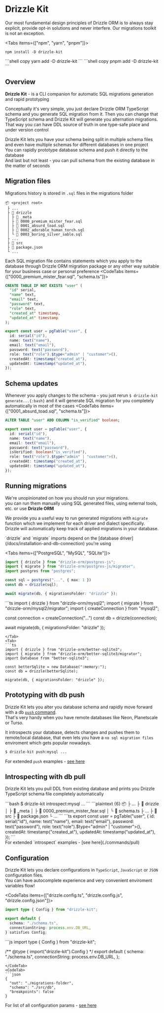 
# Drizzle Kit
Our most fundamental design principles of Drizzle ORM is to always stay explicit, 
provide opt-in solutions and never interfere. Our migrations toolkit is not an exception.


<Tabs items={["npm", "yarn", "pnpm"]}>
<Tab>
```shell copy
npm install -D drizzle-kit
```
</Tab>
<Tab>
```shell copy
yarn add -D drizzle-kit
```
</Tab>
<Tab>
```shell copy
pnpm add -D drizzle-kit
```
</Tab>
</Tabs>

## Overview
**Drizzle Kit** - is a CLI companion for automatic SQL migrations generation and rapid prototyping  
  
Conceptually it's very simple, you just declare Drizzle ORM TypeScript schema and you generate SQL migration from it. 
Then you can change that TypeScript schema and Drizzle Kit will generate you alternation migrations.
That way you can have DDL source of truth in one type-safe place and under version control  
  
Drizzle Kit lets you have your schema being split in multiple schema files and even have multiple schemas for different databases in one project  
You can rapidly prototype database schema and push it directly to the database  
And last but not least - you can pull schema from the existing database in the matter of seconds  

## Migration files
Migrations history is stored in `.sql` files in the migrations folder
```plaintext {3,5-8}
📦 <project root>
 ├ ...
 ├ 📂 drizzle
 │ ├ 📂 _meta
 │ ├ 📜 0000_premium_mister_fear.sql
 │ ├ 📜 0001_absurd_toad.sql
 │ ├ 📜 0002_adorable_human_torch.sql
 │ └ 📜 0003_boring_silver_sable.sql
 ├ ...
 ├ 📂 src
 ├ 📜 package.json
 └ ...
```

Each SQL migration file contains statements which you apply to the database through 
Drizzle ORM migration package or any other way suitable for your business case or personal preference
<CodeTabs items={["0000_premium_mister_fear.sql", "schema.ts"]}>
  ```sql
  CREATE TABLE IF NOT EXISTS "user" (
    "id" serial,
    "name" text,
    "email" text,
    "password" text,
    "role" text,
    "created_at" timestamp,
    "updated_at" timestamp
  );
  ```
  ```typescript
  export const user = pgTable("user", {
    id: serial("id"),
    name: text("name"),
    email: text("email"),
    password: text("password"),
    role: text("role").$type<"admin" | "customer">(),
    createdAt: timestamp("created_at"),
    updatedAt: timestamp("updated_at"),
  });
  ```
</CodeTabs>

## Schema updates
Whenever you apply changes to the schema - you just rerun `$ drizzle-kit generate...{:bash}` and 
it will generate SQL migration for you completely automatically in most of the cases
<CodeTabs items={["0001_absurd_toad.sql", "schema.ts"]}>
  ```sql
  ALTER TABLE "user" ADD COLUMN "is_verified" boolean;
  ```
  ```typescript {6}
  export const user = pgTable("user", {
    id: serial("id"),
    name: text("name"),
    email: text("email"),
    password: text("password"),
    isVerified: boolean("is_verified"),
    role: text("role").$type<"admin" | "customer">(),
    createdAt: timestamp("created_at"),
    updatedAt: timestamp("updated_at"),
  });
  ```
</CodeTabs>

## Running migrations
We're unopinionated on how you should run your migrations.   
you can run them manually using SQL generated files, using external tools, etc. or use **Drizzle ORM**  
  
We provide you a useful way to run generated migrations with `migrate` function which we implement for each driver and dialect specifically.  
Drizzle will automatically keep track of applied migrations in your database.

<Callout type="info" emoji="ℹ️">
`drizzle` and `migrate` imports depend on the [database driver](/docs/installation-and-db-connection) you're using
</Callout>

<Tabs items={["PostgreSQL", "MySQL", "SQLite"]}>
<Tab>
```ts
import { drizzle } from "drizzle-orm/postgres-js";
import { migrate } from "drizzle-orm/postgres-js/migrator";
import postgres from "postgres";

const sql = postgres("...", { max: 1 })
const db = drizzle(sql);

await migrate(db, { migrationsFolder: "drizzle" });
```
</Tab>
<Tab>
```ts
import { drizzle } from "drizzle-orm/mysql2";
import { migrate } from "drizzle-orm/mysql2/migrator";
import { createConnection } from "mysql2";

const connection = createConnection("...")
const db = drizzle(connection);

await migrate(db, { migrationsFolder: "drizzle" });
```
</Tab>
<Tab>
```ts
import { drizzle } from "drizzle-orm/better-sqlite3";
import { migrate } from "drizzle-orm/better-sqlite3/migrator";
import Database from "better-sqlite3";

const betterSqlite = new Database(":memory:");
const db = drizzle(betterSqlite);

migrate(db, { migrationsFolder: "drizzle" });
```
</Tab>
</Tabs>

## Prototyping with db push
Drizzle Kit lets you alter you database schema and rapidly move forward with a db [`push` command](./commands/push).  
That's very handy when you have remote databases like Neon, Planetscale or Turso.  

It introspects your database, detects changes and pushes them to remote/local database, 
that even lets you have a `no sql migration files` enviroment which gets popular nowadays.

```bash
$ drizzle-kit push:mysql ...
```
For extended `push` examples - [see here](./commands/push)

## Introspecting with db pull
Drizzle Kit lets you pull DDL from existing database and prints you Drizzle TypeScript schema file completely automatically

<Section>
```bash
$ drizzle-kit introspect:mysql ...
```
```plaintext {6}
📦 <project root>
 ├ ...
 ├ 📂 drizzle
 │ ├ 📂 _meta
 │ ├ 📜 0000_premium_mister_fear.sql
 │ └ 📜 schema.ts
 ├ ...
 ├ 📂 src
 ├ 📜 package.json
 └ ...
```
```ts
 export const user = pgTable("user", {
    id: serial("id"),
    name: text("name"),
    email: text("email"),
    password: text("password"),
    role: text("role").$type<"admin" | "customer">(),
    createdAt: timestamp("created_at"),
    updatedAt: timestamp("updated_at"),
  });
```
</Section>
For extended `introspect` examples - [see here](./commands/pull)

## Configuration
Drizzle Kit lets you declare configurations in `TypeScript`, `JavaScript` or `JSON` configuration files.  
You can have autocomplete experience and very convenient enviroment variables flow!

<CodeTabs items={["drizzle.config.ts", "drizzle.config.js", "drizzle.config.json"]}>
<CodeTab>
```ts
import type { Config } from "drizzle-kit";

export default {
  schema: "./schema.ts",
  connectionString: process.env.DB_URL,
} satisfies Config;
```
</CodeTab>
<CodeTab>
```js
import type { Config } from "drizzle-kit";

/** @type { import("drizzle-kit").Config } */
export default {
  schema: "./schema.ts",
  connectionString: process.env.DB_URL,
};
```
</CodeTab>
<CodeTab>
```json
{
  "out": "./migrations-folder",
  "schema": "./src/db",
  "breakpoints": false
}
```
</CodeTab>
</CodeTabs>

For list of all configuration params - [see here](./conf)